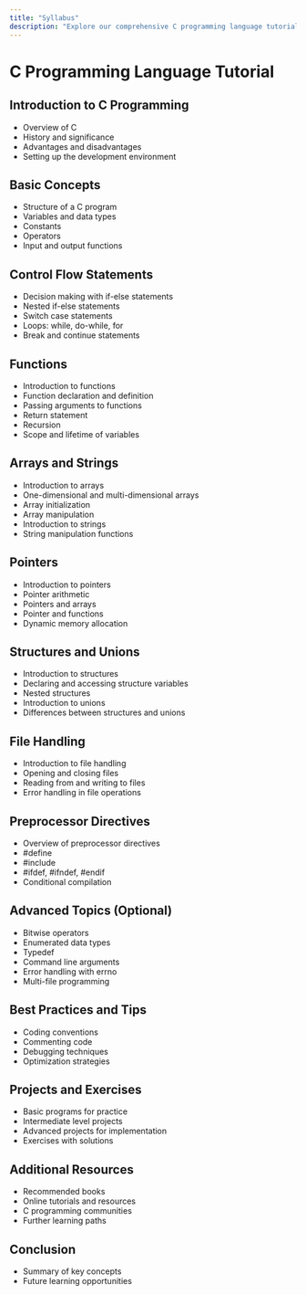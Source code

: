 ```yaml
---
title: "Syllabus"
description: "Explore our comprehensive C programming language tutorial syllabus. From basic concepts to advanced topics, master C programming with hands-on projects and exercises."
---
```

# C Programming Language Tutorial

## Introduction to C Programming
- Overview of C
- History and significance
- Advantages and disadvantages
- Setting up the development environment

## Basic Concepts
- Structure of a C program
- Variables and data types
- Constants
- Operators
- Input and output functions

## Control Flow Statements
- Decision making with if-else statements
- Nested if-else statements
- Switch case statements
- Loops: while, do-while, for
- Break and continue statements

## Functions
- Introduction to functions
- Function declaration and definition
- Passing arguments to functions
- Return statement
- Recursion
- Scope and lifetime of variables

## Arrays and Strings
- Introduction to arrays
- One-dimensional and multi-dimensional arrays
- Array initialization
- Array manipulation
- Introduction to strings
- String manipulation functions

## Pointers
- Introduction to pointers
- Pointer arithmetic
- Pointers and arrays
- Pointer and functions
- Dynamic memory allocation

## Structures and Unions
- Introduction to structures
- Declaring and accessing structure variables
- Nested structures
- Introduction to unions
- Differences between structures and unions

## File Handling
- Introduction to file handling
- Opening and closing files
- Reading from and writing to files
- Error handling in file operations

## Preprocessor Directives
- Overview of preprocessor directives
- #define
- #include
- #ifdef, #ifndef, #endif
- Conditional compilation

## Advanced Topics (Optional)
- Bitwise operators
- Enumerated data types
- Typedef
- Command line arguments
- Error handling with errno
- Multi-file programming

## Best Practices and Tips
- Coding conventions
- Commenting code
- Debugging techniques
- Optimization strategies

## Projects and Exercises
- Basic programs for practice
- Intermediate level projects
- Advanced projects for implementation
- Exercises with solutions

## Additional Resources
- Recommended books
- Online tutorials and resources
- C programming communities
- Further learning paths

## Conclusion
- Summary of key concepts
- Future learning opportunities
